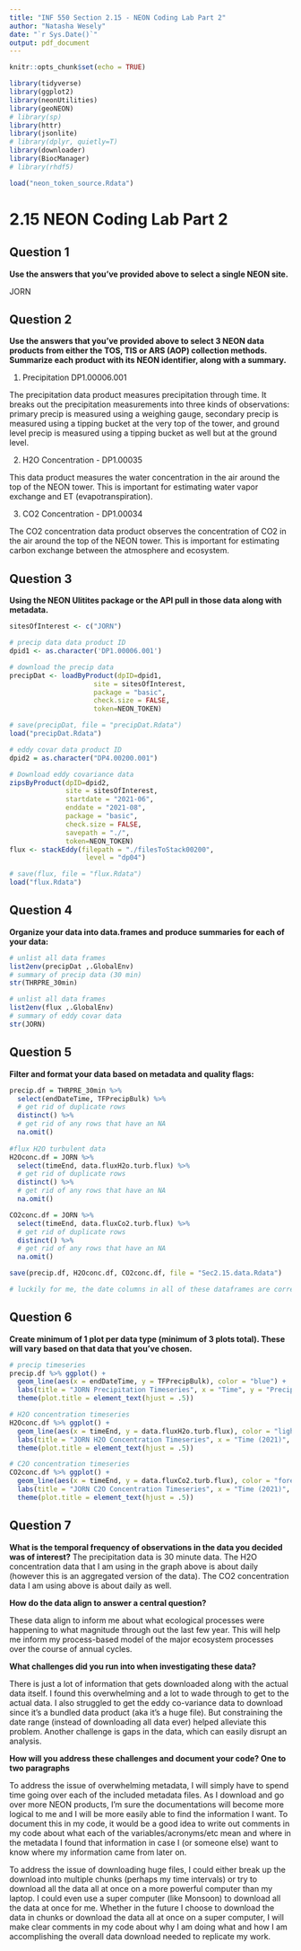 ```yaml
---
title: "INF 550 Section 2.15 - NEON Coding Lab Part 2"
author: "Natasha Wesely"
date: "`r Sys.Date()`"
output: pdf_document
---
```


```r
knitr::opts_chunk$set(echo = TRUE)

library(tidyverse)
library(ggplot2)
library(neonUtilities)
library(geoNEON)
# library(sp)
library(httr)
library(jsonlite)
# library(dplyr, quietly=T)
library(downloader)
library(BiocManager)
# library(rhdf5)

load("neon_token_source.Rdata")

```


# 2.15 NEON Coding Lab Part 2

## Question 1
**Use the answers that you’ve provided above to select a single NEON site.**

JORN

## Question 2
**Use the answers that you’ve provided above to select 3 NEON data products from either the TOS, TIS or ARS (AOP) collection methods. Summarize each product with its NEON identifier, along with a summary.**

1) Precipitation DP1.00006.001

The precipitation data product measures precipitation through time. It breaks out the precipitation measurements into three kinds of observations: primary precip is measured using a weighing gauge, secondary precip is measured using a tipping bucket at the very top of the tower, and ground level precip is measured using a tipping bucket as well but at the ground level.

2) H2O Concentration - DP1.00035

This data product measures the water concentration in the air around the top of the NEON tower. This is important for estimating water vapor exchange and ET (evapotranspiration).

3) CO2 Concentration - DP1.00034

The CO2 concentration data product observes the concentration of CO2 in the air around the top of the NEON tower. This is important for estimating carbon exchange between the atmosphere and ecosystem.

## Question 3
**Using the NEON Ulitites package or the API pull in those data along with metadata.**

```r
sitesOfInterest <- c("JORN")

# precip data data product ID
dpid1 <- as.character('DP1.00006.001')

# download the precip data
precipDat <- loadByProduct(dpID=dpid1,
                     site = sitesOfInterest,
                     package = "basic",
                     check.size = FALSE, 
                     token=NEON_TOKEN)

# save(precipDat, file = "precipDat.Rdata")
load("precipDat.Rdata")

# eddy covar data product ID
dpid2 = as.character("DP4.00200.001")

# Download eddy covariance data 
zipsByProduct(dpID=dpid2,
              site = sitesOfInterest,
              startdate = "2021-06",
              enddate = "2021-08",
              package = "basic",
              check.size = FALSE,
              savepath = "./",
              token=NEON_TOKEN)
flux <- stackEddy(filepath = "./filesToStack00200",
                   level = "dp04")

# save(flux, file = "flux.Rdata")
load("flux.Rdata")
```

## Question 4
**Organize your data into data.frames and produce summaries for each of your data:**
```r
# unlist all data frames
list2env(precipDat ,.GlobalEnv)
# summary of precip data (30 min)
str(THRPRE_30min)

# unlist all data frames
list2env(flux ,.GlobalEnv)
# summary of eddy covar data
str(JORN)
```

## Question 5
**Filter and format your data based on metadata and quality flags:**
```r

precip.df = THRPRE_30min %>%
  select(endDateTime, TFPrecipBulk) %>%
  # get rid of duplicate rows
  distinct() %>%
  # get rid of any rows that have an NA
  na.omit() 
  
#flux H2O turbulent data
H2Oconc.df = JORN %>%
  select(timeEnd, data.fluxH2o.turb.flux) %>%
  # get rid of duplicate rows
  distinct() %>%
  # get rid of any rows that have an NA
  na.omit()

CO2conc.df = JORN %>%
  select(timeEnd, data.fluxCo2.turb.flux) %>%
  # get rid of duplicate rows
  distinct() %>%
  # get rid of any rows that have an NA
  na.omit()

save(precip.df, H2Oconc.df, CO2conc.df, file = "Sec2.15.data.Rdata")

# luckily for me, the date columns in all of these dataframes are correctly reading as date objects.
```

## Question 6
**Create minimum of 1 plot per data type (minimum of 3 plots total). These will vary based on that data that you’ve chosen.**

```r
# precip timeseries
precip.df %>% ggplot() +
  geom_line(aes(x = endDateTime, y = TFPrecipBulk), color = "blue") +
  labs(title = "JORN Precipitation Timeseries", x = "Time", y = "Precipitation") +
  theme(plot.title = element_text(hjust = .5))
```

```r
# H2O concentration timeseries
H2Oconc.df %>% ggplot() +
  geom_line(aes(x = timeEnd, y = data.fluxH2o.turb.flux), color = "lightblue") +
  labs(title = "JORN H2O Concentration Timeseries", x = "Time (2021)", y = "H2O concentration") +
  theme(plot.title = element_text(hjust = .5))
```

```r
# C2O concentration timeseries
CO2conc.df %>% ggplot() +
  geom_line(aes(x = timeEnd, y = data.fluxCo2.turb.flux), color = "forestgreen") +
  labs(title = "JORN C2O Concentration Timeseries", x = "Time (2021)", y = "C2O concentration") +
  theme(plot.title = element_text(hjust = .5))
```

## Question 7
**What is the temporal frequency of observations in the data you decided was of interest?**
The precipitation data is 30 minute data. The H2O concentration data that I am using in the graph above is about daily (however this is an aggregated version of the data). The CO2 concentration data I am using above is about daily as well. 

**How do the data align to answer a central question?**

These data align to inform me about what ecological processes were happening to what magnitude through out the last few year. This will help me inform my process-based model of the major ecosystem processes over the course of annual cycles.

**What challenges did you run into when investigating these data?** 

There is just a lot of information that gets downloaded along with the actual data itself. I found this overwhelming and a lot to wade through to get to the actual data. I also struggled to get the eddy co-variance data to download since it's a bundled data product (aka it's a huge file). But constraining the date range (instead of downloading all data ever) helped alleviate this problem.
Another challenge is gaps in the data, which can easily disrupt an analysis.

**How will you address these challenges and document your code? One to two paragraphs**

To address the issue of overwhelming metadata, I will simply have to spend time going over each of the included metadata files. As I download and go over more NEON products, I'm sure the documentations will become more logical to me and I will be more easily able to find the information I want. To document this in my code, it would be a good idea to write out comments in my code about what each of the variables/acronyms/etc mean and where in the metadata I found that information in case I (or someone else) want to know where my information came from later on.

To address the issue of downloading huge files, I could either break up the download into multiple chunks (perhaps my time intervals) or try to download all the data all at once on a more powerful computer than my laptop. I could even use a super computer (like Monsoon) to download all the data at once for me. Whether in the future I choose to download the data in chunks or download the data all at once on a super computer, I will make clear comments in my code about why I am doing what and how I am accomplishing the overall data download needed to replicate my work.




